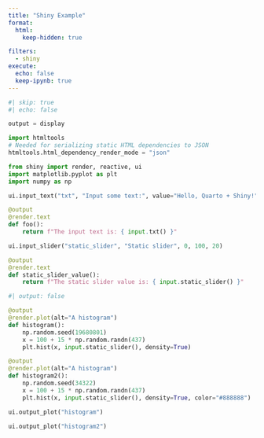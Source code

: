 ```yaml
---
title: "Shiny Example"
format:
  html:
    keep-hidden: true

filters:
  - shiny
execute:
  echo: false
  keep-ipynb: true
---
```


```python
#| skip: true
#| echo: false

output = display

import htmltools
# Needed for serializing static HTML dependencies to JSON
htmltools.html_dependency_render_mode = "json"
```


```python
from shiny import render, reactive, ui
import matplotlib.pyplot as plt
import numpy as np

ui.input_text("txt", "Input some text:", value="Hello, Quarto + Shiny!")
```

```python
@output
@render.text
def foo():
    return f"The input text is: { input.txt() }"
```


```python
ui.input_slider("static_slider", "Static slider", 0, 100, 20)
```

```python
@output
@render.text
def static_slider_value():
    return f"The static slider value is: { input.static_slider() }"
```


```python
#| output: false

@output
@render.plot(alt="A histogram")
def histogram():
    np.random.seed(19680801)
    x = 100 + 15 * np.random.randn(437)
    plt.hist(x, input.static_slider(), density=True)

@output
@render.plot(alt="A histogram")
def histogram2():
    np.random.seed(34322)
    x = 100 + 15 * np.random.randn(437)
    plt.hist(x, input.static_slider(), density=True, color="#888888")

```

::: {layout="[ [1,1] ]"}

```python
ui.output_plot("histogram")
```

```python
ui.output_plot("histogram2")
```

:::
